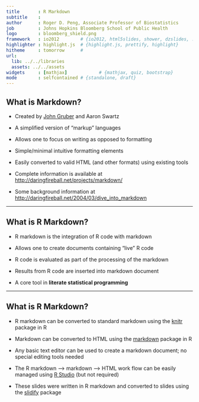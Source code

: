 ---
title       : R Markdown
subtitle    : 
author      : Roger D. Peng, Associate Professor of Biostatistics
job         : Johns Hopkins Bloomberg School of Public Health
logo        : bloomberg_shield.png
framework   : io2012        # {io2012, html5slides, shower, dzslides, ...}
highlighter : highlight.js  # {highlight.js, prettify, highlight}
hitheme     : tomorrow      # 
url:
  lib: ../../libraries
  assets: ../../assets
widgets     : [mathjax]            # {mathjax, quiz, bootstrap}
mode        : selfcontained # {standalone, draft}
---

## What is Markdown?

* Created by [John Gruber](http://daringfireball.net) and Aaron Swartz

* A simplified version of "markup" languages

* Allows one to focus on writing as opposed to formatting

* Simple/minimal intuitive formatting elements

* Easily converted to valid HTML (and other formats) using existing tools

* Complete information is available at [http://daringfireball.net/projects/markdown/](http://daringfireball.net/projects/markdown/)

* Some background information at [http://daringfireball.net/2004/03/dive_into_markdown](http://daringfireball.net/2004/03/dive_into_markdown)

---

## What is R Markdown?

* R markdown is the integration of R code with markdown 

* Allows one to create documents containing "live" R code

* R code is evaluated as part of the processing of the markdown

* Results from R code are inserted into markdown document 

* A core tool in <b>literate statistical programming</b>

---

## What is R Markdown?

* R markdown can be converted to standard markdown using the
  [knitr](http://yihui.name/knitr/) package in R

* Markdown can be converted to HTML using the [markdown](https://github.com/rstudio/markdown) package in R

* Any basic text editor can be used to create a markdown document; no
  special editing tools needed

* The R markdown --> markdown --> HTML work flow can be easily managed
  using [R Studio](http://rstudio.org) (but not required)

* These slides were written in R markdown and converted to slides
  using the [slidify](http://slidify.org) package

